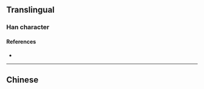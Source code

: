 {{also|檻}}
{{character info}}
==Translingual==

===Han character===
{{Han char|rn=75|rad=木|as=10|sn=14|four=|canj=DLIT|ids=⿰木监}}

====References====
* {{Han ref|kx=0546.251|hdz=21263.150|uh=69DB|ud=27099}}

----

==Chinese==
{{zh-see|檻}}